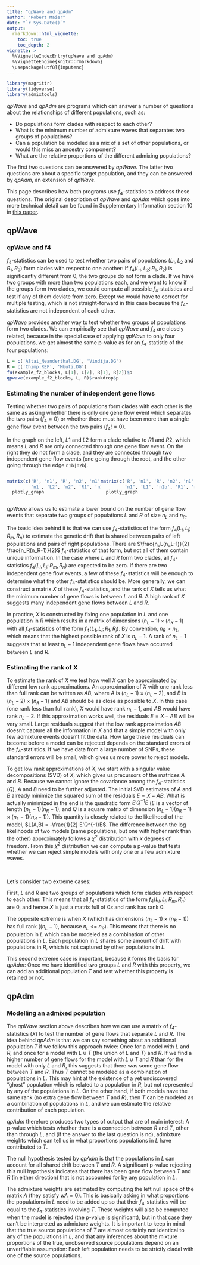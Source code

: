 ```yaml
---
title: "qpWave and qpAdm"
author: "Robert Maier"
date: "`r Sys.Date()`"
output:
  rmarkdown::html_vignette:
    toc: true
    toc_depth: 2
vignette: >
  %\VignetteIndexEntry{qpWave and qpAdm}
  %\VignetteEngine{knitr::rmarkdown}
  \usepackage[utf8]{inputenc}
---
```




```r
library(magrittr)
library(tidyverse)
library(admixtools)
```

*qpWave* and *qpAdm* are programs which can answer a number of questions about the relationships of different populations, such as:

* Do populations form clades with respect to each other?
* What is the minimum number of admixture waves that separates two groups of populations?
* Can a population be modeled as a mix of a set of other populations, or would this miss an ancestry component?
* What are the relative proportions of the different admixing populations?

The first two questions can be answered by *qpWave*. The latter two questions are about a specific target population, and they can be answered by *qpAdm*, an extension of *qpWave*.

This page describes how both programs use $f_4$-statistics to address these questions.
The original description of *qpWave* and *qpAdm* which goes into more technical detail can be found in Supplementary Information section 10 in [this paper](https://www.nature.com/articles/nature14317).

## qpWave

### qpWave and f4

$f_4$-statistics can be used to test whether two pairs of populations ($L_1, L_2$ and $R_1, R_2$) form clades with respect to one another: If $f_4(L_1,L_2; R_1,R_2)$ is significantly different from 0, the two groups do not form a clade. If we have two groups with more than two populations each, and we want to know if the groups form two clades, we could compute all possible $f_4$-statistics and test if any of them deviate from zero. Except we would have to correct for multiple testing, which is not straight-forward in this case because the $f_4$-statistics are not independent of each other.

*qpWave* provides another way to test whether two groups of populations form two clades. We can empirically see that *qpWave* and $f_4$ are closely related, because in the special case of applying *qpWave* to only four populations, we get almost the same p-value as for an $f_4$-statistic of the four populations:

```r
L = c('Altai_Neanderthal.DG', 'Vindija.DG')
R = c('Chimp.REF', 'Mbuti.DG')
f4(example_f2_blocks, L[1], L[2], R[1], R[2])$p
qpwave(example_f2_blocks, L, R)$rankdrop$p
```

### Estimating the number of independent gene flows

Testing whether two pairs of populations form clades with each other is the same as asking whether there is only one gene flow event which separates the two pairs ($f_4 = 0$) or whether there must have been more than a single gene flow event between the two pairs ($f_4 != 0$).

In the graph on the left, $L1$ and $L2$ form a clade relative to $R1$ and $R2$, which means $L$ and $R$ are only connected through one gene flow event. On the right they do not form a clade, and they are connected through two independent gene flow events (one going through the root, and the other going through the edge `n1b|n2b`).

:::::: {style="display: flex"}

::: {style="width: 50%"}

```r
matrix(c('R', 'n1', 'R', 'n2', 'n1', 'L1',
         'n1', 'L2', 'n2', 'R1', 'n2', 'R2'), , 2, byrow = T) %>%
  plotly_graph
```

:::

::: {style="width: 50%"}

```r
matrix(c('R', 'n1', 'R', 'n2', 'n1', 'n1b', 'n1b', 'L2', 'n1b', 'n2b',
         'n1', 'L1', 'n2b', 'R1', 'n2', 'R2', 'n2', 'n2b'), , 2, byrow = T) %>%
  plotly_graph
```

:::

::::

*qpWave* allows us to estimate a lower bound on the number of gene flow events that separate two groups of populations $L$ and $R$ of size $n_L$ and $n_R$.

The basic idea behind it is that we can use $f_4$-statistics of the form $f_4(L_i, L_j; R_m, R_n)$ to estimate the genetic drift that is shared between pairs of left populations and pairs of right populations. There are $\frac{n_L(n_L-1)}{2} \frac{n_R(n_R-1)}{2}$ $f_4$-statistics of that form, but not all of them contain unique information. In the case where $L$ and $R$ form two clades, all $f_4$-statistics $f_4(L_i, L_j; R_m, R_n)$ are expected to be zero. If there are two independent gene flow events, a few of these $f_4$-statistics will be enough to determine what the other $f_4$-statistics should be. More generally, we can construct a matrix $X$ of these $f_4$-statistics, and the rank of $X$ tells us what the minimum number of gene flows is between $L$ and $R$. A high rank of $X$ suggests many independent gene flows between $L$ and $R$.

In practice, $X$ is constructed by fixing one population in $L$ and one population in $R$ which results in a matrix of dimensions $(n_L - 1) \times (n_R - 1)$ with all $f_4$-statistics of the form $f_4(L_1, L_i; R_1, R_j)$. By convention, $n_R > n_L$, which means that the highest possible rank of $X$ is $n_L - 1$. A rank of $n_L - 1$ suggests that at least $n_L - 1$ independent gene flows have occurred between $L$ and $R$.


### Estimating the rank of X

To estimate the rank of $X$ we test how well $X$ can be approximated by different low rank approximations. An approximation of $X$ with one rank less than full rank can be written as $AB$, where $A$ is $(n_L-1) \times (n_L-2)$, and $B$ is $(n_L-2) \times (n_R-1)$ and $AB$ should be as close as possible to $X$. In this case (one rank less than full rank), $X$ would have rank $n_L - 1$, and $AB$ would have rank $n_L - 2$. If this approximation works well, the residuals $E = X - AB$ will be very small. Large residuals suggest that the low rank approximation $AB$ doesn't capture all the information in $X$ and that a simple model with only few admixture events doesn't fit the data. How large these residuals can become before a model can be rejected depends on the standard errors of the $f_4$-statistics. If we have data from a large number of SNPs, these standard errors will be small, which gives us more power to reject models.

To get low rank approximations of $X$, we start with a singular value decompositions (SVD) of $X$, which gives us precursors of the matrices $A$ and $B$. Because we cannot ignore the covariance among the $f_4$-statistics ($Q$), $A$ and $B$ need to be further adjusted. The initial SVD estimates of $A$ and $B$ already minimize the squared sum of the residuals $E = X - AB$. What is actually minimized in the end is the quadratic form $E' Q^{-1} E$ ($E$ is a vector of length $(n_L - 1)(n_R - 1)$, and $Q$ is a square matrix of dimension $(n_L - 1)(n_R - 1) \times (n_L - 1)(n_R - 1)$). This quantity is closely related to the likelihood of the model, $L(A,B) = -\frac{1}{2} E'Q^{-1}E$.
The difference between the log likelihoods of two models (same populations, but one with higher rank than the other) approximately follows a $\chi^2$ distribution with $x$ degrees of freedom. From this $\chi^2$ distribution we can compute a p-value that tests whether we can reject simple models with only one or a few admixture waves.

<br>

Let's consider two extreme cases:

First, $L$ and $R$ are two groups of populations which form clades with respect to each other. This means that all $f_4$-statistics of the form $f_4(L_i, L_j; R_m, R_n)$ are $0$, and hence $X$ is just a matrix full of $0s$ and rank has rank $0$.

The opposite extreme is when $X$ (which has dimensions $(n_L - 1) \times (n_R - 1)$) has full rank ($(n_L - 1)$, because $n_L$ <= $n_R$). This means that there is no population in $L$ which can be modeled as a combination of other populations in $L$. Each population in $L$ shares some amount of drift with populations in $R$, which is not captured by other populations in $L$.

This second extreme case is important, because it forms the basis for *qpAdm*: Once we have identified two groups $L$ and $R$ with this property, we can add an additional population $T$ and test whether this property is retained or not.


## qpAdm

### Modelling an admixed population

The *qpWave* section above describes how we can use a matrix of $f_4$-statistics ($X$) to test the number of gene flows that separate $L$ and $R$. The idea behind *qpAdm* is that we can say something about an additional population $T$ if we follow this approach twice: Once for a model with $L$ and $R$, and once for a model with $L \cup T$ (the union of $L$ and $T$) and $R$. If we find a higher number of gene flows for the model with $L \cup T$ and $R$ than for the model with only $L$ and $R$, this suggests that there was some gene flow between $T$ and $R$. Thus $T$ cannot be modeled as a combination of populations in $L$. This may hint at the existence of a yet undiscovered “ghost” population which is related to a population in $R$, but not represented by any of the populations in $L$. On the other hand, if both models have the same rank (no extra gene flow between $T$ and $R$), then $T$ can be modeled as a combination of populations in $L$, and we can estimate the relative contribution of each population.

*qpAdm* therefore produces two types of output that are of main interest: A p-value which tests whether there is a connection between $R$ and $T$, other than through $L$, and (if the answer to the last question is no), admixture weights which can tell us in what proportions populations in $L$ have contributed to $T$.

The null hypothesis tested by *qpAdm* is that the populations in $L$ can account for all shared drift between $T$ and $R$. A significant p-value rejecting this null hypothesis indicates that there has been gene flow between $T$ and $R$ (in either direction) that is not accounted for by any population in $L$.

The admixture weights are estimated by computing the left null space of the matrix $A$ (they satisfy $w A = 0$). This is basically asking in what proportions the populations in $L$ need to be added up so that their $f_4$-statistics will be equal to the $f_4$-statistics involving $T$. These weights will also be computed when the model is rejected (the p-value is significant), but in that case they can't be interpreted as admixture weights.
It is important to keep in mind that the true source populations of $T$ are almost certainly not identical to any of the populations in $L$, and that any inferences about the mixture proportions of the true, unobserved source populations depend on an unverifiable assumption: Each left population needs to be strictly cladal with one of the source populations.





<!-- There are simpler methods which can model a population as a mixture of other populations. For example, variations of PCA or ADMIXTURE can model allele frequencies in one population as a linear combination of allele frequencies in other populations. These methods do not require a set of right populations, so why are they necessary in the qpAdm framework? The right populations serve two purposes: First, they allow us to test whether the L is sufficient to explain all variation in T, or whether there is evidence of shared drift between T and R which is not present in L. Second, they make it possible to assign the correct weights to populations in L even in cases where the populations in L have a complex demographic history. For this it is necessary that the populations in R are differentially related to the populations in L. -->
<!-- In most cases the sampled left populations L will not be the true source populations for T. However, the ancestry proportions of the true source populations can still be estimated accurately if each true source population forms a clade with its representative in L relative to all other modelled populations, and if the right populations are chosen such that no two left populations form a clade relative to all right populations. While the second assumption can be tested, the first assumption is untestable because it depends on potentially unobserved populations, which should be considered when interpreting qpAdm results. -->




